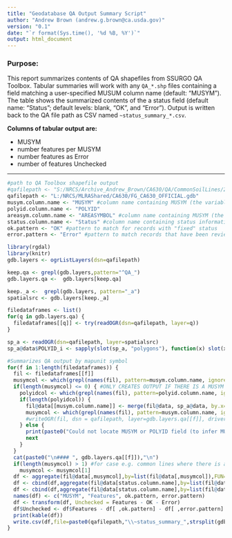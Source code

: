 ```yaml
---
title: "Geodatabase QA Output Summary Script"
author: "Andrew Brown (andrew.g.brown@ca.usda.gov)"
version: "0.1"
date: "`r format(Sys.time(), '%d %B, %Y')`"
output: html_document
---
```

### Purpose:
This report summarizes contents of QA shapefiles from SSURGO QA Toolbox. Tabular summaries will work with any `QA_*.shp` files containing a field matching a user-specified MUSUM column name (default: "MUSYM"). The table shows the summarized contents of the a status field (default name: "Status"; default levels: blank, "OK", and "Error"). Output is written back to the QA file path as CSV named `~status_summary_*.csv`.

__Columns of tabular output are:__

*  MUSYM
*  number features per MUSYM
*  number features as Error
*  number of features Unchecked
          
____

```r
#path to QA Toolbox shapefile output
#qafilepath <- "S:/NRCS/Archive_Andrew_Brown/CA630/QA/CommonSoilLines/20180110/"
qafilepath <- "L:/NRCS/MLRAShared/CA630/FG_CA630_OFFICIAL.gdb"
musym.column.name <- "MUSYM" #column name containing MUSYM (the variable you are stratifying on)
polyid.column.name <- "POLYID"
areasym.column.name <- "AREASYMBOL" #column name containing MUSYM (the variable you are stratifying on)
status.column.name <- "Status" #column name containing status information you would like to summarize by MUSYM
ok.pattern <- "OK" #pattern to match for records with "fixed" status
error.pattern <- "Error" #pattern to match records that have been reviewed and determined to be an error needing further attention
```

```r
library(rgdal)
library(knitr)
gdb.layers <- ogrListLayers(dsn=qafilepath)

keep.qa <- grepl(gdb.layers,pattern="^QA_")
gdb.layers.qa <-  gdb.layers[keep.qa]

keep._a <-  grepl(gdb.layers, pattern="_a")
spatialsrc <- gdb.layers[keep._a]

filedataframes <- list()
for(q in gdb.layers.qa) {
  filedataframes[[q]] <- try(readOGR(dsn=qafilepath, layer=q))
}

sp_a <- readOGR(dsn=qafilepath, layer=spatialsrc)
sp_a@data$POLYID_i <- sapply(slot(sp_a, "polygons"), function(x) slot(x, "ID")) 

#Summarizes QA output by mapunit symbol
for(f in 1:length(filedataframes)) {
  fil <- filedataframes[[f]]
  musymcol <- which(grepl(names(fil), pattern=musym.column.name, ignore.case = T))
  if(length(musymcol) <= 0) { #ONLY CREATES OUTPUT IF THERE IS A MUSYM FIELD TO STRATIFY ON. so, if missing, make one from joining on polyid to _a
    polyidcol <- which(grepl(names(fil), pattern=polyid.column.name, ignore.case = T))
    if(length(polyidcol)) { 
      fil@data[[musym.column.name]] <- merge(fil@data, sp_a@data, by.x="POLYID", by.y="POLYID_i", all.x=T)$MUSYM
      musymcol <- which(grepl(names(fil), pattern=musym.column.name, ignore.case = T))
      #writeOGR(fil, dsn = qafilepath, layer=gdb.layers.qa[[f]], driver="OpenFileGDB")
    } else {
      print(paste0("Could not locate MUSYM or POLYID field (to infer MUSYM) for layer: ", gdb.layers.qa[[f]]))
      next
    }
  }
  cat(paste0("\n#### ", gdb.layers.qa[[f]]),"\n")
  if(length(musymcol) > 1) #for case e.g. common lines where there is a L_MUSYM & R_MUSYM, just take the first column matching pattern
    musymcol <- musymcol[1]
  df <- aggregate(fil@data[,musymcol],by=list(fil@data[,musymcol]),FUN=length)
  df <- cbind(df,aggregate(fil@data[status.column.name],by=list(fil@data[,musymcol]),FUN=function(x) return(sum(as.numeric(grepl(x, pattern=ok.pattern)))))[,2])
  df <- cbind(df,aggregate(fil@data[status.column.name],by=list(fil@data[,musymcol]),FUN=function(x) return(sum(as.numeric(grepl(x, pattern=error.pattern)))))[,2])
  names(df) <- c("MUSYM", "Features", ok.pattern, error.pattern)
  df <- transform(df, Unchecked = Features - OK - Error)
  df$Unchecked <- df$Features - df[ ,ok.pattern] - df[ ,error.pattern]
  print(kable(df))
  write.csv(df,file=paste0(qafilepath,"\\~status_summary_",strsplit(gdb.layers.qa[[f]],"\\.")[[1]][1],".csv"))
}
```
